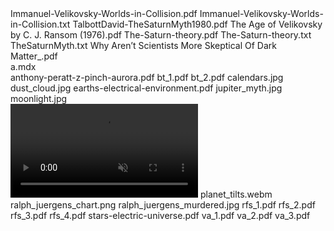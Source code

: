     
<EmbedFile src={PDF_Immanuel_Velikovsky_Worlds_in_Collision_pdf} className="w-full md:w-[24rem] md:h-[36rem] float-right sm:m-1 sm:ml-4">
	Immanuel-Velikovsky-Worlds-in-Collision.pdf
</EmbedFile>
<EmbedFile src={TXT_Immanuel_Velikovsky_Worlds_in_Collision_txt} className="w-full md:w-[24rem] md:h-[36rem] float-left sm:m-1 sm:mr-4">
	Immanuel-Velikovsky-Worlds-in-Collision.txt
</EmbedFile>
<EmbedFile src={PDF_TalbottDavid_TheSaturnMyth1980_pdf} className="w-full md:w-[24rem] md:h-[36rem] float-right sm:m-1 sm:ml-4">
	TalbottDavid-TheSaturnMyth1980.pdf
</EmbedFile>
<EmbedFile src={PDF_The_Age_of_Velikovsky_by_C__J__Ransom__1976__pdf} className="w-full md:w-[24rem] md:h-[36rem] float-left sm:m-1 sm:mr-4">
	The Age of Velikovsky by C. J. Ransom (1976).pdf
</EmbedFile>
<EmbedFile src={PDF_The_Saturn_theory_pdf} className="w-full md:w-[24rem] md:h-[36rem] float-right sm:m-1 sm:ml-4">
	The-Saturn-theory.pdf
</EmbedFile>
<EmbedFile src={TXT_The_Saturn_theory_txt} className="w-full md:w-[24rem] md:h-[36rem] float-left sm:m-1 sm:mr-4">
	The-Saturn-theory.txt
</EmbedFile>
<EmbedFile src={TXT_TheSaturnMyth_txt} className="w-full md:w-[24rem] md:h-[36rem] float-right sm:m-1 sm:ml-4">
	TheSaturnMyth.txt
</EmbedFile>
<EmbedFile src={PDF_Why_Aren_t_Scientists_More_Skeptical_Of_Dark_Matter__pdf} className="w-full md:w-[24rem] md:h-[36rem] float-left sm:m-1 sm:mr-4">
	Why Aren’t Scientists More Skeptical Of Dark Matter_.pdf
</EmbedFile>
<div className="w-full md:max-w-[80rem] float-right italic">
	<MDX_a_mdx />
	a.mdx
</div>
<EmbedFile src={PDF_anthony_peratt_z_pinch_aurora_pdf} className="w-full md:w-[24rem] md:h-[36rem] float-right sm:m-1 sm:ml-4">
	anthony-peratt-z-pinch-aurora.pdf
</EmbedFile>
<EmbedFile src={PDF_bt_1_pdf} className="w-full md:w-[24rem] md:h-[36rem] float-left sm:m-1 sm:mr-4">
	bt_1.pdf
</EmbedFile>
<EmbedFile src={PDF_bt_2_pdf} className="w-full md:w-[24rem] md:h-[36rem] float-right sm:m-1 sm:ml-4">
	bt_2.pdf
</EmbedFile>
<PopImage className="float-left clear-left sm:m-1 sm:mr-4" src={JPG_calendars_jpg} alt="calendars.jpg">
	calendars.jpg
</PopImage>
<PopImage className="float-right clear-right sm:m-1 sm:ml-4" src={JPG_dust_cloud_jpg} alt="dust_cloud.jpg">
	dust_cloud.jpg
</PopImage>
<EmbedFile src={PDF_earths_electrical_environment_pdf} className="w-full md:w-[24rem] md:h-[36rem] float-left sm:m-1 sm:mr-4">
	earths-electrical-environment.pdf
</EmbedFile>
<PopImage className="float-right clear-right sm:m-1 sm:ml-4" src={JPG_jupiter_myth_jpg} alt="jupiter_myth.jpg">
	jupiter_myth.jpg
</PopImage>
<PopImage className="float-left clear-left sm:m-1 sm:mr-4" src={JPG_moonlight_jpg} alt="moonlight.jpg">
	moonlight.jpg
</PopImage>
<div className="float-right clear-right sm:m-1 sm:ml-4">
	<video controls autoPlay muted loop>
		<source {...WEBM_planet_tilts_webm}/>
	</video>
	planet_tilts.webm
</div>
<PopImage className="float-left clear-left sm:m-1 sm:mr-4" src={PNG_ralph_juergens_chart_png} alt="ralph_juergens_chart.png">
	ralph_juergens_chart.png
</PopImage>
<PopImage className="float-right clear-right sm:m-1 sm:ml-4" src={JPG_ralph_juergens_murdered_jpg} alt="ralph_juergens_murdered.jpg">
	ralph_juergens_murdered.jpg
</PopImage>
<EmbedFile src={PDF_rfs_1_pdf} className="w-full md:w-[24rem] md:h-[36rem] float-left sm:m-1 sm:mr-4">
	rfs_1.pdf
</EmbedFile>
<EmbedFile src={PDF_rfs_2_pdf} className="w-full md:w-[24rem] md:h-[36rem] float-right sm:m-1 sm:ml-4">
	rfs_2.pdf
</EmbedFile>
<EmbedFile src={PDF_rfs_3_pdf} className="w-full md:w-[24rem] md:h-[36rem] float-left sm:m-1 sm:mr-4">
	rfs_3.pdf
</EmbedFile>
<EmbedFile src={PDF_rfs_4_pdf} className="w-full md:w-[24rem] md:h-[36rem] float-right sm:m-1 sm:ml-4">
	rfs_4.pdf
</EmbedFile>
<EmbedFile src={PDF_stars_electric_universe_pdf} className="w-full md:w-[24rem] md:h-[36rem] float-left sm:m-1 sm:mr-4">
	stars-electric-universe.pdf
</EmbedFile>
<EmbedFile src={PDF_va_1_pdf} className="w-full md:w-[24rem] md:h-[36rem] float-right sm:m-1 sm:ml-4">
	va_1.pdf
</EmbedFile>
<EmbedFile src={PDF_va_2_pdf} className="w-full md:w-[24rem] md:h-[36rem] float-left sm:m-1 sm:mr-4">
	va_2.pdf
</EmbedFile>
<EmbedFile src={PDF_va_3_pdf} className="w-full md:w-[24rem] md:h-[36rem] float-right sm:m-1 sm:ml-4">
	va_3.pdf
</EmbedFile>
